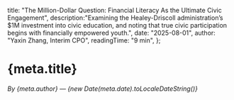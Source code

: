   title: "The Million-Dollar Question: Financial Literacy As the Ultimate Civic Engagement",
  description:"Examining the Healey-Driscoll administration’s $1M investment into civic education, and noting that true civic participation begins with financially empowered youth.",
  date: "2025-08-01",
  author: "Yaxin Zhang, Interim CPO",
  readingTime: "9 min",
};

# {meta.title}

*By {meta.author} — {new Date(meta.date).toLocaleDateString()}*

